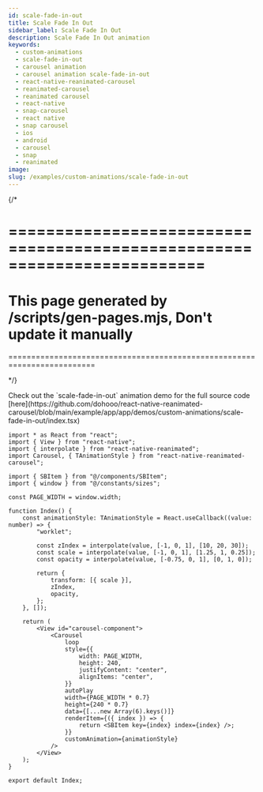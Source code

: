 ```yaml
---
id: scale-fade-in-out
title: Scale Fade In Out
sidebar_label: Scale Fade In Out
description: Scale Fade In Out animation
keywords:
  - custom-animations
  - scale-fade-in-out
  - carousel animation
  - carousel animation scale-fade-in-out
  - react-native-reanimated-carousel
  - reanimated-carousel
  - reanimated carousel
  - react-native
  - snap-carousel
  - react native
  - snap carousel
  - ios
  - android
  - carousel
  - snap
  - reanimated
image:
slug: /examples/custom-animations/scale-fade-in-out
---
```


{/* 

=========================================================================
=========================================================================
This page generated by /scripts/gen-pages.mjs, Don't update it manually 
=========================================================================
=========================================================================

*/}


<Callout emoji="👾">
  Check out the `scale-fade-in-out` animation demo for the full source code [here](https://github.com/dohooo/react-native-reanimated-carousel/blob/main/example/app/app/demos/custom-animations/scale-fade-in-out/index.tsx)
</Callout>

<Demo pagePath='/demos/custom-animations/scale-fade-in-out' />

```tsx copy
import * as React from "react";
import { View } from "react-native";
import { interpolate } from "react-native-reanimated";
import Carousel, { TAnimationStyle } from "react-native-reanimated-carousel";

import { SBItem } from "@/components/SBItem";
import { window } from "@/constants/sizes";

const PAGE_WIDTH = window.width;

function Index() {
	const animationStyle: TAnimationStyle = React.useCallback((value: number) => {
		"worklet";

		const zIndex = interpolate(value, [-1, 0, 1], [10, 20, 30]);
		const scale = interpolate(value, [-1, 0, 1], [1.25, 1, 0.25]);
		const opacity = interpolate(value, [-0.75, 0, 1], [0, 1, 0]);

		return {
			transform: [{ scale }],
			zIndex,
			opacity,
		};
	}, []);

	return (
		<View id="carousel-component">
			<Carousel
				loop
				style={{
					width: PAGE_WIDTH,
					height: 240,
					justifyContent: "center",
					alignItems: "center",
				}}
				autoPlay
				width={PAGE_WIDTH * 0.7}
				height={240 * 0.7}
				data={[...new Array(6).keys()]}
				renderItem={({ index }) => {
					return <SBItem key={index} index={index} />;
				}}
				customAnimation={animationStyle}
			/>
		</View>
	);
}

export default Index;

```
